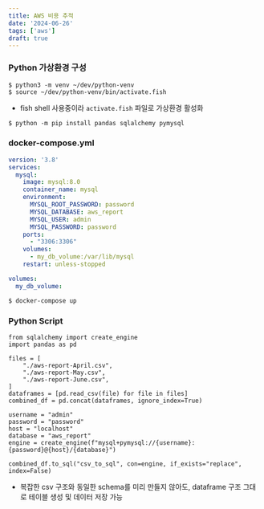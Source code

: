 ```yaml
---
title: AWS 비용 추적
date: '2024-06-26'
tags: ['aws']
draft: true
---
```


### Python 가상환경 구성

```shell
$ python3 -m venv ~/dev/python-venv
$ source ~/dev/python-venv/bin/activate.fish
```

- fish shell 사용중이라 `activate.fish` 파일로 가상환경 활성화

```shell
$ python -m pip install pandas sqlalchemy pymysql
```

### docker-compose.yml

```yml
version: '3.8'
services:
  mysql:
    image: mysql:8.0
    container_name: mysql
    environment:
      MYSQL_ROOT_PASSWORD: password
      MYSQL_DATABASE: aws_report
      MYSQL_USER: admin
      MYSQL_PASSWORD: password
    ports:
      - "3306:3306"
    volumes:
      - my_db_volume:/var/lib/mysql
    restart: unless-stopped

volumes:
  my_db_volume:
```

```shell
$ docker-compose up
```

### Python Script

```shell
from sqlalchemy import create_engine
import pandas as pd

files = [
    "./aws-report-April.csv",
    "./aws-report-May.csv",
    "./aws-report-June.csv",
]
dataframes = [pd.read_csv(file) for file in files]
combined_df = pd.concat(dataframes, ignore_index=True)

username = "admin"
password = "password"
host = "localhost"
database = "aws_report"
engine = create_engine(f"mysql+pymysql://{username}:{password}@{host}/{database}")

combined_df.to_sql("csv_to_sql", con=engine, if_exists="replace", index=False)
```

- 복잡한 csv 구조와 동일한 schema를 미리 만들지 않아도, dataframe 구조 그대로 테이블 생성 및 데이터 저장 가능
